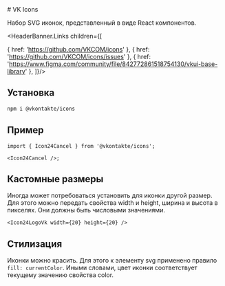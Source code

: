 
<HeaderBanner>
# VK Icons

Набор SVG иконок, представленный в виде React компонентов.

<HeaderBanner.Links children={[

{
href: 'https://github.com/VKCOM/icons'
},
{
href: 'https://github.com/VKCOM/icons/issues'
},
{
href: 'https://www.figma.com/community/file/842772861518754130/vkui-base-library'
},
]}/>

</HeaderBanner>

<IconsBlock />

## Установка

```sh
npm i @vkontakte/icons
```

## Пример

```tsx
import { Icon24Cancel } from '@vkontakte/icons';

<Icon24Cancel />;
```

## Кастомные размеры

Иногда может потребоваться установить для иконки другой размер. Для этого можно передать свойства width и height, ширина и высота в пикселях. Они должны быть числовыми значениями.

```tsx
<Icon24LogoVk width={20} height={20} />
```

## Стилизация

Иконки можно красить. Для этого к элементу svg применено правило `fill: currentColor`. Иными словами, цвет иконки соответствует текущему значению свойства color.
